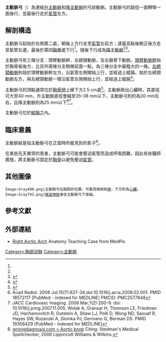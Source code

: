 {{Infobox artery
| Name        = 主動脈弓
| Latin       = Arcus aortae
| Image       = Gray506 zh.svg
| Caption     = 主動脈共有三個分支，[[頭臂動脈幹|頭臂動脈幹]]、左[[總頸動脈|總頸動脈]]，及左[[鎖骨下動脈|鎖骨下動脈]]。
| Image2      = Gray505.png
| Caption2    = 主動脈弓與鄰近血管系統的相對位置。
| BranchFrom  = [[升主動脈|升主動脈]]
| BranchTo    =
* [[頭臂動脈幹|頭臂動脈幹]]
* [[總頸動脈|左總頸動脈]]
* [[鎖骨下動脈|左鎖骨下動脈]]
[[升主動脈|升主動脈]]主幹則下行為[[降主動脈|降主動脈]]
| Vein        = [[上腔靜脈|上腔靜脈]]及[[下腔靜脈|下腔靜脈]]
| Precursor   = {{tsl|en|Aortic arches|弓動脈|左側第四咽弓動脈}}
| Supplies    = 分支供給上半身除[[心臟|心臟]]、[[肺部|肺部]]的所有部分，包含上肢、[[頭|頭]][[頸|頸]]。
<!--
| GraySubject = 142
| GrayPage    = 547
| MeshName    = Aortic+Arch or transverse+aortic+arch
| MeshNumber  = A07.231.114.056.372.
| DorlandsPre = a_58
| DorlandsSuf = 12150514
-->
}}
'''主動脈弓'''（{{lang|en|aortic arch}}）為連結[[升主動脈|升主動脈]]和[[降主動脈|降主動脈]]的弓狀動脈。主動脈弓的路徑一面轉彎一面後行，並最後行走於[[氣管|氣管]]左方。

==解剖構造==
主動脈弓起始於右側第二{{tsl|en|sternocostal articulation|胸肋關節}}處，朝後上方行走至[[氣管|氣管]]左前方；達最高點後朝正後方走至氣管左邊，最後於第四[[胸椎|胸椎]]處下行<ref name=Kulkarni2006 />。隨後下行成為[[降主動脈|降主動脈]]<ref name=Kulkarni2006 />{{rp|214}}<ref>{{cite book|last1=Singh|first1=Inderbir|title=Textbook of anatomy|date=2011|publisher=Jaypee Brothers Medical Publishers|location=New Delhi|isbn=9350253828|pages=465|edition=5th}}</ref>。

主動脈弓有三條分支：頭臂動脈幹、左總頸動脈，及左鎖骨下動脈。[[頭臂動脈幹|頭臂動脈幹]]始於胸骨板後方，比另外兩條分支稍微前面一點，為三條分支中最粗大的一條。[[總頸動脈|左總頸動脈]]則始於頭臂動脈幹左方，沿氣管左側開始上行，並經過上縱膈。{{tsl|en|left subclavian artery|左鎖骨下動脈}}始於左總頸動脈左方，與左總頸動脈一樣沿氣管左側開始上行，並經過上縱膈<ref name=GRAYS2005>{{cite book|last=Drake|first=Richard L.|title=Gray's anatomy for students|year=2005|publisher=Elsevier/Churchill Livingstone|location=Philadelphia|isbn=978-0-8089-2306-0|author2=Vogl, Wayne |author3=Tibbitts, Adam W.M. Mitchell  |author4=illustrations by Richard |author5= Richardson, Paul }}</ref>{{rp|216}}。

主動脈弓的頂點通常位於[[胸骨|胸骨柄]]上緣下方2.5 cm處<ref name=Kulkarni2006>{{cite book|last1=Kulkarni|first1=Neeta V.|title=Clinical anatomy for students : problem solving approach|date=2006|publisher=Jaypee Bros. Medical Publishers|location=New Delhi|isbn=8180617343|pages=211}}</ref>。主動脈剛出心臟時，其直徑可大至40 mm，升主動脈直徑會縮至35–38 mm以下，主動脈弓則約為30 mm左右，迄降主動脈則為25 mm以下<ref>Acad Radiol. 2008 Jul;15(7):827-34.doi:10.1016/j.acra.2008.02.001.
PMID 18572117 [PubMed - indexed for MEDLINE] PMCID: PMC2577848</ref><ref>JACC Cardiovasc Imaging. 2008 Mar;1(2):200-9. doi: 10.1016/j.jcmg.2007.11.005.
Wolak A, Gransar H, Thomson LE, Friedman JD, Hachamovitch R, Gutstein A, Shaw LJ, Polk D, Wong ND, Saouaf R, Hayes SW, Rozanski A, Slomka PJ, Germano G, Berman DS. PMID 19356429 [PubMed - indexed for MEDLINE]</ref>。

主動脈弓位於[[mediastinum|縱膈]]之內。

==臨床意義==
主動脈結是指主動脈弓在正面{{Le|胸部照影|chest radiograph}}時所能見到的影子<ref>[http://www.wrongdiagnosis.com/medical/aortic_knob.htm wrongdiagnosis.com > Aortic knob] Citing: Stedman's Medical Spellchecker, 2006 Lippincott Williams & Wilkins.</ref>。

在某些先天異常的患者，主動脈弓可能會壓迫氣管而造成呼吸困難，因此有些醫師實施{{tsl|en|Aortopexy|主動脈固定術}}，將主動脈弓固定於[[胸骨|胸骨]]以避免壓迫[[氣管|氣管]]。

==其他圖像==
<gallery>
 Image:Gray490.png|主動脈弓在胸腔的位置，可看見兩側有[[肺|肺]]，下方則為[[心臟|心臟]]。
 Image:Gray793.png|[[喉返神經|喉返神經]]會從主動脈弓下穿越。
</gallery>

== 參考文獻 ==
{{Gray's}}
{{reflist}}

==外部連結==
{{Commons category|Arcus aortae}}
* [http://rad.usuhs.edu/medpix/parent.php3?mode=case_viewer&pt_id=13149&imageid=50357&quiz=no#top  Right Aortic Arch]{{dead link|date=2017年11月 |bot=InternetArchiveBot |fix-attempted=yes }} Anatomy Teaching Case from MedPix

{{Arteries of chest|state=collapsed}}

{{DEFAULTSORT:Aortic Arch}}
[[Category:胸部动脉|Category:胸部动脉]]
[[Category:主動脈|Category:主動脈]]
